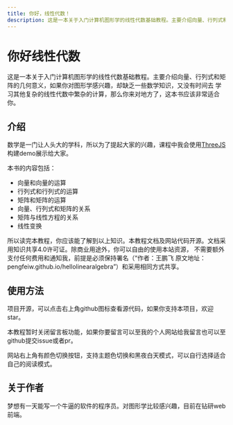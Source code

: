 ```yaml
---
title: 你好，线性代数！
description: 这是一本关于入门计算机图形学的线性代数基础教程。主要介绍向量、行列式和矩阵的几何意义，例如向量的点积和叉积，矩阵的变换，行列式的意义。如果你对图形学感兴趣，却缺乏一些数学知识，又没有时间去学习其他复杂的线性代数中繁杂的计算，那么你来对地方了，这本书应该非常适合你。
---
```


# 你好线性代数

这是一本关于入门计算机图形学的线性代数基础教程。主要介绍向量、行列式和矩阵的几何意义，如果你对图形学感兴趣，却缺乏一些数学知识，又没有时间去
学习其他复杂的线性代数中繁杂的计算，那么你来对地方了，这本书应该非常适合你。

## 介绍

数学是一门让人头大的学科，所以为了提起大家的兴趣，课程中我会使用[ThreeJS](https://threejs.org/)构建demo展示给大家。

本书的内容包括：

- 向量和向量的运算
- 行列式和行列式的运算
- 矩阵和矩阵的运算
- 向量、行列式和矩阵的关系
- 矩阵与线性方程的关系
- 线性变换

所以读完本教程，你应该能了解到以上知识。本教程文档及网站代码开源。文档采用知识共享4.0许可证。除商业用途外，你可以自由的使用本站资源，
不需要额外支付任何费用和通知我，前提是必须保持署名（“作者：王鹏飞 原文地址：pengfeiw.github.io/hellolinearalgebra”）和采用相同方式共享。


## 使用方法

项目开源，可以点击右上角github图标查看源代码，如果你支持本项目，欢迎star。

本教程暂时关闭留言板功能，如果你要留言可以至我的个人网站给我留言也可以至github提交issue或者pr。

网站右上角有颜色切换按钮，支持主题色切换和黑夜白天模式，可以自行选择适合自己的阅读模式。

## 关于作者

梦想有一天能写一个牛逼的软件的程序员。对图形学比较感兴趣，目前在钻研web前端。
